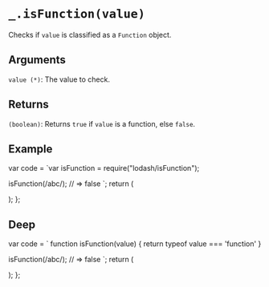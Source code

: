 # `_.isFunction(value)`

Checks if `value` is classified as a `Function` object.

## Arguments

`value (*)`: The value to check.  

## Returns

`(boolean)`: Returns `true` if `value` is a function, else `false`.

## Example


var code = `var isFunction = require("lodash/isFunction");
 
isFunction(/abc/);
// => false
`;
  return (
    <div>
      <Embed source={code} />
    </div>
  );
};

<Demo />

## Deep

  var code = `
function isFunction(value) {
  return typeof value === 'function'
}
 
isFunction(/abc/);
// => false
`;
return (
<div>
<Embed source={code} />
</div>
);
};

<DeepDemo />


